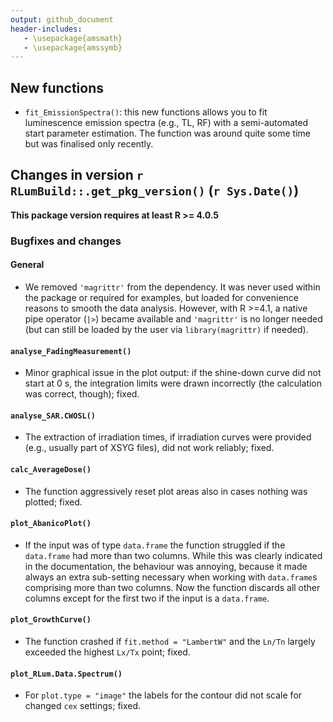 ```yaml
---
output: github_document
header-includes:
   - \usepackage{amsmath}
   - \usepackage{amssymb}
---
```

<!-- NEWS.md was auto-generated by NEWS.Rmd. Please DO NOT edit by hand!-->

## New functions
* `fit_EmissionSpectra()`: this new functions allows you to fit luminescence emission spectra (e.g., 
TL, RF) with a semi-automated start parameter estimation. The function was around quite some 
time but was finalised only recently. 

## Changes in version `r RLumBuild::.get_pkg_version()` (`r Sys.Date()`)

**This package version requires at least R >= 4.0.5**

### Bugfixes and changes

#### General
* We removed `'magrittr'` from the dependency. It was never used within the 
package or required for examples, but loaded for convenience reasons to smooth the data analysis.
However, with R >=4.1, a native pipe operator (`|>`) became available and 
`'magrittr'` is no longer needed (but can still be loaded by the user via `library(magrittr)`
if needed).

#### `analyse_FadingMeasurement()`
* Minor graphical issue in the plot output: if the shine-down curve did not start 
at 0 s, the integration limits were drawn incorrectly (the calculation was correct, though); fixed. 

#### `analyse_SAR.CWOSL()` 
* The extraction of irradiation times, if irradiation curves were 
provided (e.g., usually part of XSYG files), did not work reliably; fixed.

#### `calc_AverageDose()`
* The function aggressively reset plot areas also in cases nothing was plotted; fixed. 

#### `plot_AbanicoPlot()`
* If the input was of type `data.frame` the function struggled if the `data.frame` 
had more than two columns. While this was clearly indicated in the documentation, 
the behaviour was annoying, because it made always an extra sub-setting necessary 
when working with `data.frame`s comprising more than two columns. Now the function discards
all other columns except for the first two if the input is a `data.frame`.

#### `plot_GrowthCurve()`
* The function crashed if `fit.method = "LambertW"` and the `Ln/Tn` largely 
exceeded the highest `Lx/Tx` point; fixed.

#### `plot_RLum.Data.Spectrum()`
* For `plot.type = "image"` the labels for the contour did not scale for changed 
`cex` settings; fixed.

